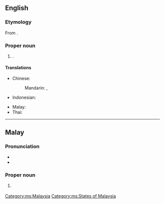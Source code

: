==English==
{{wikipedia}}

===Etymology===
From {{der|en|ms|Terengganu}}.

===Proper noun===
{{en-proper noun}}

# {{place|en|state|in western|c/Malaysia|capital=Kuala Terengganu}}.

====Translations====
{{trans-top|state in Malaysia}}
* Chinese:
*: Mandarin: {{t+|cmn|登嘉楼|tr=Dēngjiālóu}}, {{t+|cmn|登嘉樓|tr=Dēngjiālóu}}
* Indonesian: {{t|id|Terengganu}}
{{trans-mid}}
* Malay: {{t|ms|Terengganu}}
* Thai: {{t|th|ตรังกานู|tr=Trangkanu}}
{{trans-bottom}}

----

==Malay==
{{wikipedia|lang=ms}}

===Pronunciation===
* {{IPA|ms|/tərəŋɡanu/}}
* {{rhymes|ms|anu|nu|u}}

===Proper noun===
{{ms-proper noun|j=ترڠݢانو}}

# {{l|en|Terengganu}} {{qualifier|state in Malaysia}}

[[Category:ms:Malaysia]]
[[Category:ms:States of Malaysia]]